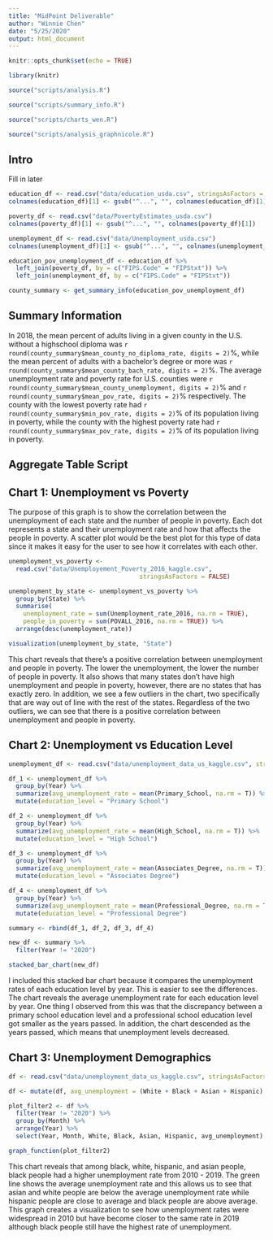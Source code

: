 ```yaml
---
title: "MidPoint Deliverable"
author: "Winnie Chen"
date: "5/25/2020"
output: html_document
---
```


```r
knitr::opts_chunk$set(echo = TRUE)

```

```r
library(knitr)

source("scripts/analysis.R")

source("scripts/summary_info.R")

source("scripts/charts_wen.R")

source("scripts/analysis_graphnicole.R")
```

## Intro
Fill in later

```r
education_df <- read.csv("data/education_usda.csv", stringsAsFactors = F)
colnames(education_df)[1] <- gsub("^...", "", colnames(education_df)[1])

poverty_df <- read.csv("data/PovertyEstimates_usda.csv")
colnames(poverty_df)[1] <- gsub("^...", "", colnames(poverty_df)[1])

unemployment_df <- read.csv("data/Unemployment_usda.csv")
colnames(unemployment_df)[1] <- gsub("^...", "", colnames(unemployment_df)[1])

education_pov_unemployment_df <- education_df %>%
  left_join(poverty_df, by = c("FIPS.Code" = "FIPStxt")) %>%
  left_join(unemployment_df, by = c("FIPS.Code" = "FIPStxt"))

county_summary <- get_summary_info(education_pov_unemployment_df)
```

## Summary Information
In 2018, the mean percent of adults living in a given county in the U.S.
without a highschool diploma was 
`r round(county_summary$mean_county_no_diploma_rate, digits = 2)`%,
while the mean percent of adults with a bachelor's degree or more was
`r round(county_summary$mean_county_bach_rate, digits = 2)`%. The average
unemployment rate and poverty rate for U.S. counties were
`r round(county_summary$mean_county_unemployment, digits = 2)`% and
`r round(county_summary$mean_pov_rate, digits = 2)`% respectively.
The county with the lowest poverty rate had
`r round(county_summary$min_pov_rate, digits = 2)`% of its population
living in poverty, while the county with the highest poverty rate had
`r round(county_summary$max_pov_rate, digits = 2)`% of its population living
in poverty.

## Aggregate Table Script

## Chart 1: Unemployment vs Poverty

The purpose of this graph is to show the correlation between the unemployment of each state and the number of people in poverty. Each dot represents a state and their unemployment rate and how that affects the people in poverty. A scatter plot would be the best plot for this type of data since it makes it easy for the user to see how it correlates with each other. 

```r
unemployment_vs_poverty <- 
  read.csv("data/Unemployement_Poverty_2016_kaggle.csv",
                                    stringsAsFactors = FALSE)

unemployment_by_state <- unemployment_vs_poverty %>%
  group_by(State) %>%
  summarise(
    unemployment_rate = sum(Unemployment_rate_2016, na.rm = TRUE),
    people_in_poverty = sum(POVALL_2016, na.rm = TRUE)) %>%
  arrange(desc(unemployment_rate))

visualization(unemployment_by_state, "State")

```

This chart reveals that there's a positive correlation between unemployment and people in poverty. The lower the unemployment, the lower the number of people in poverty. It also shows that many states don't have high unemployment and people in poverty, however, there are no states that has exactly zero. In addition, we see a few outliers in the chart, two specifically that are way out of line with the rest of the states. Regardless of the two outliers, we can see that there is a positive correlation between unemployment and people in poverty.

## Chart 2: Unemployment vs Education Level

```r
unemployment_df <- read.csv("data/unemployment_data_us_kaggle.csv", stringsAsFactors = FALSE)

df_1 <- unemployment_df %>%
  group_by(Year) %>%
  summarize(avg_unemployment_rate = mean(Primary_School, na.rm = T)) %>%
  mutate(education_level = "Primary School")

df_2 <- unemployment_df %>%
  group_by(Year) %>%
  summarize(avg_unemployment_rate = mean(High_School, na.rm = T)) %>%
  mutate(education_level = "High School")

df_3 <- unemployment_df %>%
  group_by(Year) %>%
  summarize(avg_unemployment_rate = mean(Associates_Degree, na.rm = T)) %>%
  mutate(education_level = "Associates Degree")

df_4 <- unemployment_df %>%
  group_by(Year) %>%
  summarize(avg_unemployment_rate = mean(Professional_Degree, na.rm = T)) %>%
  mutate(education_level = "Professional Degree")

summary <- rbind(df_1, df_2, df_3, df_4)

new_df <- summary %>%
  filter(Year != "2020")

stacked_bar_chart(new_df)
```

I included this stacked bar chart because it compares the unemployment rates of each education level by year. This is easier to see the differences. The chart reveals the average unemployment rate for each education level by year. One thing I observed from this was that the discrepancy between a primary school education level and a professional school education level got smaller as the years passed. In addition, the chart descended as the years passed, which means that unemployment levels decreased.

## Chart 3: Unemployment Demographics

```r
df <- read.csv("data/unemployment_data_us_kaggle.csv", stringsAsFactors = FALSE)

df <- mutate(df, avg_unemployment = (White + Black + Asian + Hispanic) / 4)

plot_filter2 <- df %>%
  filter(Year != "2020") %>%
  group_by(Month) %>%
  arrange(Year) %>%
  select(Year, Month, White, Black, Asian, Hispanic, avg_unemployment)

graph_function(plot_filter2)
```

This chart reveals that among black, white, hispanic, and asian people, black people had a higher unemployment rate from 2010 - 2019. The green line shows the average unemployment rate and this allows us to see that asian and white people are below the average unemployment rate while hispanic people are close to average and black people are above average. This graph creates a visualization to see how unemployment rates were widespread in 2010 but have become closer to the same rate in 2019 although black people still have the highest rate of unemployment. 

